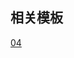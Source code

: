 {{Routemap
| title = 佛山地铁4号线
| title-bg = {{佛山地铁颜色|4}}
| title-color = white
| text-width = 0,80,100%
| legend = no
| collapsible = no
| inline = <includeonly>yes</includeonly>
| map =
uextENDEa~~ ~~{{广州地铁RDT/dim|预留延伸}}
uexKDSTCCaq\uextABZg+r\~~ ~~{{广州地铁RDT/dim|时代城停车场}}
uextBHF~~ ~~{{广州地铁RDT/dim|{{stl|佛山地铁|时代城}}}}
STR+l\STRq\uxmtKRZ\CONTfq\~~ ~~ ~~ ~~[[广茂铁路]]
STR\\uextBHF\\~~ ~~{{广州地铁RDT/dim|{{stl|佛山地铁|西青大道}}}}
STR\\uextBHF\\~~ ~~{{广州地铁RDT/dim|{{stl|佛山地铁|三水医院}}}}
STR\\uextBHF\\~~ ~~{{广州地铁RDT/dim|{{stl|佛山地铁|西南街道}}}}
STR\\uextBHF\\~~ ~~{{广州地铁RDT/dim|{{stl|佛山地铁|东郊公园}}}}
STR\hCONTgq\uxmtKRZh\hCONTfq\~~ ~~ ~~ ~~[[广珠铁路]]
STR!~MFADEf\\uexhtSTRe\\
uexhBHF~~ ~~{{广州地铁RDT/dim|{{stl|佛山地铁|莲子塘}}}}
uexhBHF~~ ~~{{广州地铁RDT/dim|{{stl|佛山地铁|新城医院}}}}
uexhBHF~~ ~~{{广州地铁RDT/dim|{{stl|佛山地铁|大江社村}}}}
uexhtSTRa
hSTR+l\hSTRq\uxmtKRZh\hCONTfq\~~ ~~ ~~ ~~[[广佛肇城轨|广佛肇城铁]]
hSTR\\uextBHF\\~~ ~~{{广州地铁RDT/dim|{{stl|佛山地铁|狮山北}}}}
hSTR\\uextBHF\\~~ ~~{{广州地铁RDT/dim|{{stl|佛山地铁|博爱路}}}}
hSTR\\uextBHF\\~~ ~~{{广州地铁RDT/dim|{{stl|佛山地铁|科技西路}}}}
ehABZg+l\exhSTRq\uexmtKRZh\exhCONTfq\~~ ~~ ~~ ~~{{广州地铁RDT/dim|[[广佛环线|广佛西环城铁]]}}
hSTR\\uextBHF\\~~ ~~{{广州地铁RDT/dim|{{stl|佛山地铁|科普中路}}}}
hSTR\uextSTR+l\uextKRZtu\uextCONTfq\~~ ~~ ~~ ~~{{广州地铁RDT/dim|{{rmr|科技学院|Ricon=R}}}}
hSTR\uextSTR\uextBHF\\~~ ~~{{广州地铁RDT/dim|{{stl|佛山地铁|小坑尾}}}}
hCONTgq\hABZql\uxmtKRZh\uxmtKRZh!~exBLc2\exKBL3!~hBHFq\ehABZq+r\hCONTfq~~ ~~ ~~ ~~[[贵广铁路|贵广]] / [[南广铁路]]
\uextBHF!~HUBaq\exKBL1!~uextBHF!~HUBeq\exBLc4\exhSTR!~MFADEf~~ ~~{{广州地铁RDT/dim|{{stl|佛山地铁|佛山西站}}}}~~{{广州地铁RDT/dim|{{佛山地铁路线链接|3|N}}}}
STR!~MFADEg\uextSTRl\uextKRZtu\uextCONTfq\~~ ~~ ~~ ~~{{广州地铁RDT/dim|{{rmr|顺德客运港|Ricon=R}}}}
STRl\STRq\uxmtKRZ\CONTfq\~~ ~~ ~~ ~~[[广茂铁路]]
uextBHF~~ ~~{{广州地铁RDT/dim|{{stl|佛山地铁|下柏}}}}
uextBHF~~ ~~{{广州地铁RDT/dim|{{stl|佛山地铁|罗务路}}}}
uextKRZW~~ ~~ ~~ ~~谭洲水道
uextBHF~~ ~~{{广州地铁RDT/dim|{{stl|佛山地铁|绿岛湖北}}}}
uextBHF~~ ~~{{广州地铁RDT/dim|{{stl|佛山地铁|绿岛湖中}}}}
utCONT4+f\uextSTR\~~ ~~ ~~ ~~{{rmr|Licon=c4|南庄}}
utKRZW\uextKRZW\~~ ~~ ~~ ~~东平水道
uetKRWg+l\uextKRWgr\~~ ~~ ~~ ~~{{广州地铁RDT/dim|联络线往[[佛山地铁2号线|2号线]]}}
utXBHF-L\uextXBHF-R\~~ ~~{{广州地铁RDT/dim|{{stl|佛山地铁|智慧新城}}}}~~{{佛山地铁路线链接|2|N}}
exBLc2\exKBL3!~utXBHF-L\uextXBHF-R\\exhSTR!~MFADEg~~ ~~{{广州地铁RDT/dim|{{stl|佛山地铁|张槎}}}}~~{{佛山地铁路线链接|2|N}}
exhCONTgq\exKBL1!~exhBHFq\exBLc4!~uemtKRZh\uexmtKRZh\exhSTRq\exhSTRr\~~ ~~ ~~ ~~{{广州地铁RDT/dim|[[广佛环线|广佛南环城铁]]}}
utCONT3+g\uextSTR\~~ ~~ ~~ ~~{{rmr|Licon=c3|广州南站}}
uextBHF~~ ~~{{广州地铁RDT/dim|{{stl|佛山地铁|江湾路}}}}
uextBHF~~ ~~{{广州地铁RDT/dim|{{stl|佛山地铁|佛山大道}}}}
HUBc2\uextBHF!~HUB3\~~ ~~{{广州地铁RDT/dim|{{stl|佛山地铁|季华园}}}}~~{{佛山地铁路线链接|GF|N}}
utCONTgq\utBHFq!~HUB1\uxtKRZtu!~HUBc4\utCONTfq\~~ ~~ ~~ ~~{{rmr|Licon=L|新城东|沥滘|Ricon=R}}
uextBHF~~ ~~{{广州地铁RDT/dim|{{stl|佛山地铁|文华公园}}}}
uextCONTgq\uextKRZtu\uextSTR+r~~ ~~ ~~ ~~{{广州地铁RDT/dim|{{rmr|Licon=L|顺德客运港}}}}
\uextXBHF-L\uextXBHF-R~~ ~~{{广州地铁RDT/dim|{{stl|佛山地铁|电视塔}}}}~~{{广州地铁RDT/dim|{{佛山地铁路线链接|3|N}}}}
\\uextSTR\uextSTRl\uextCONTfq~~ ~~ ~~ ~~{{广州地铁RDT/dim|{{rmr|科技学院|Ricon=R}}}}
uextBHF~~ ~~{{广州地铁RDT/dim|{{stl|佛山地铁|石肯}}}}
uextBHF~~ ~~{{广州地铁RDT/dim|{{stl|佛山地铁|季华路东}}}}
WASSERq\uextKRZW\WASSERq~~ ~~ ~~ ~~平洲水道
uextBHF~~ ~~{{广州地铁RDT/dim|{{stl|佛山地铁|平胜}}}}
uextBHF~~ ~~{{广州地铁RDT/dim|{{stl|佛山地铁|瓜步}}}}
\uextABZgl+l\uexKDSTCCeq~~ ~~{{广州地铁RDT/dim|平胜车辆段}}
uextBHF~~ ~~{{广州地铁RDT/dim|{{stl|佛山地铁|平南工业区}}}}
uextBHF~~ ~~{{广州地铁RDT/dim|{{stl|佛山地铁|平胜东路}}}}
\uexCONTgq\uextKRZ!~exBLc2\exKBL3!~uexHSTq\uexCONTfq~~ ~~ ~~ ~~{{广州地铁RDT/dim|{{rmr|Licon=L|林岳东|𧒽岗|Ricon=R}}}}
\exKBL1!~uextBHF\exBLc4~~ ~~{{广州地铁RDT/dim|{{stl|佛山地铁|三山新城南}}}}~~{{广州地铁RDT/dim|[[南海有轨电车1号线]]}}
uextCONTgq\uextTINTxt\uextCONTfq~~ ~~{{广州地铁RDT/dim|{{stl|佛山地铁|港口路}}}}~~{{广州地铁RDT/dim|{{佛山地铁路线链接|11|N}}}}~~{{广州地铁RDT/dim|{{rmr|Licon=L|容奇渡口|鹤洞东|Ricon=R}}}}
uextENDEe~~ ~~{{广州地铁RDT/dim|预留延伸}}
}}<noinclude>

{{Rdt intro|[[佛山地铁4号线]]}}

== 相关模板 ==
{{tl|佛山地铁RDT}}

[[Category:佛山地鐵RDT|04]]
</noinclude>